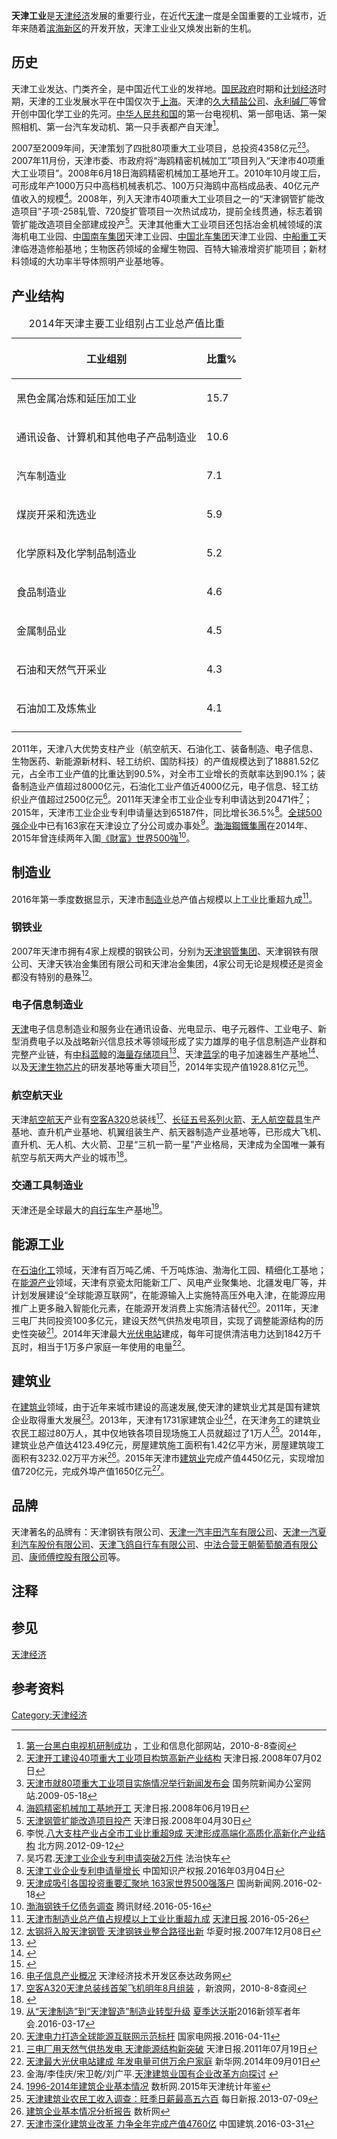 {{expand|time=2011-09-24T05:55:04+00:00}}
'''天津工业'''是[[天津经济|天津经济]]发展的重要行业，在近代[[天津|天津]]一度是全国重要的工业城市，近年来随着[[滨海新区|滨海新区]]的开发开放，天津工业业又焕发出新的生机。
==历史==
天津工业发达、门类齐全，是中国近代工业的发祥地。[[国民政府|国民政府]]时期和[[计划经济|计划经济]]时期，天津的工业发展水平在中国仅次于[[上海|上海]]。天津的[[久大精盐公司|久大精盐公司]]、[[永利碱厂|永利碱厂]]等曾开创中国化学工业的先河。[[中华人民共和国|中华人民共和国]]的第一台电视机、第一部电话、第一架照相机、第一台汽车发动机、第一只手表都产自天津<ref>[http://www.miit.gov.cn/n11293472/n11293877/n12511031/n12525232/12636340.html 第一台黑白电视机研制成功] {{Wayback|url=http://www.miit.gov.cn/n11293472/n11293877/n12511031/n12525232/12636340.html |date=20160305110632 }}，工业和信息化部网站，2010-8-8查阅</ref>。

2007至2009年间，天津策划了四批80项重大工业项目，总投资4358亿元<ref>[http://www.gov.cn/gzdt/2008-07/02/content_1033301.htm 天津开工建设40项重大工业项目构筑高新产业结构] {{Wayback|url=http://www.gov.cn/gzdt/2008-07/02/content_1033301.htm |date=20170111094817 }}天津日报.2008年07月02日</ref><ref>[http://www.scio.gov.cn/xwfbh/gssxwfbh/xwfbh/tianjin/Document/338360/338360.htm 天津市就80项重大工业项目实施情况举行新闻发布会] {{Wayback|url=http://www.scio.gov.cn/xwfbh/gssxwfbh/xwfbh/tianjin/Document/338360/338360.htm |date=20170111081643 }}国务院新闻办公室网站.2009-05-18</ref>。2007年11月份，天津市委、市政府将“海鸥精密机械加工”项目列入“天津市40项重大工业项目”。2008年6月18日海鸥精密机械加工基地开工。2010年10月竣工后，可形成年产1000万只中高档机械表机芯、100万只海鸥中高档成品表、40亿元产值收入的规模<ref>[http://news.sina.com.cn/o/2008-06-19/025414038631s.shtml 海鸥精密机械加工基地开工] {{Wayback|url=http://news.sina.com.cn/o/2008-06-19/025414038631s.shtml |date=20190811150157 }}天津日报.2008年06月19日</ref>。2008年，列入天津市40项重大工业项目之一的“天津钢管扩能改造项目”子项-258轧管、720旋扩管项目一次热试成功，提前全线贯通，标志着钢管扩能改造项目全部建成投产<ref>[http://news.sohu.com/20080430/n256595990.shtml 天津钢管扩能改造项目投产] {{Wayback|url=http://news.sohu.com/20080430/n256595990.shtml |date=20190811093800 }}天津日报.2008年04月30日</ref>。天津其他重大工业项目还包括冶金机械领域的滨海机电工业园、[[中国南车集团|中国南车集团]]天津工业园、[[中国北车集团|中国北车集团]]天津工业园、[[中船重工|中船重工]]天津临港造修船基地；生物医药领域的金耀生物园、百特大输液增资扩能项目；新材料领域的大功率半导体照明产业基地等。
==产业结构==
{| class="wikitable" style="float: right;"
|+2014年天津主要工业组别占工业总产值比重
|-
! 工业组别 !! 比重%
|-
| 黑色金属冶炼和延压加工业 || 15.7
|-
| 通讯设备、计算机和其他电子产品制造业 || 10.6
|-
| 汽车制造业	||7.1
|-
| 煤炭开采和洗选业||	5.9
|-
| 化学原料及化学制品制造业||	5.2
|-
| 食品制造业||	4.6
|-
| 金属制品业||	4.5
|-
| 石油和天然气开采业||	4.3
|-
| 石油加工及炼焦业	||4.1
|-
|}
2011年，天津八大优势支柱产业（航空航天、石油化工、装备制造、电子信息、生物医药、新能源新材料、轻工纺织、国防科技）的产值规模达到了18881.52亿元，占全市工业产值的比重达到90.5%，对全市工业增长的贡献率达到90.1%；装备制造业产值超过8000亿元，石油化工业产值近4000亿元，电子信息、轻工纺织业产值超过2500亿元<ref>李悦.[http://www.tj-summerdavos.cn/system/2012/09/12/009993093.shtml 八大支柱产业占全市工业比重超9成 天津形成高端化高质化高新化产业结构] {{Wayback|url=http://www.tj-summerdavos.cn/system/2012/09/12/009993093.shtml |date=20170111121217 }}北方网.2012-09-12</ref>。2011年天津全市工业企业专利申请达到20471件<ref>吴巧君.[http://www.lawtime.cn/info/minshi/changshi/2012021780451.html 天津工业企业专利申请突破2万件] {{Wayback|url=http://www.lawtime.cn/info/minshi/changshi/2012021780451.html |date=20170111081807 }}法治快车</ref>；2015年，天津市工业企业专利申请量达到65187件，同比增长36.5%<ref>[http://ip.people.com.cn/n1/2016/0304/c136655-28170944.html 天津工业企业专利申请量增长] {{Wayback|url=http://ip.people.com.cn/n1/2016/0304/c136655-28170944.html |date=20170111081901 }}中国知识产权报.2016年03月04日</ref>。[[全球500强企业|全球500强企业]]中已有163家在天津设立了分公司或办事处<ref>[http://www.203game.cn/guoneixinwen/17197.html 天津成吸引各国投资重要汇聚地 163家世界500强落户] {{Wayback|url=http://www.203game.cn/guoneixinwen/17197.html |date=20160812220816 }}国尚新闻网.2016-02-18</ref>。[[渤海鋼鐵集團|渤海鋼鐵集團]]在2014年、2015年曾连续两年入圍[[财富世界500强|《財富》世界500強]]<ref>[http://finance.qq.com/original/lenjing/bhgt.html 渤海钢铁千亿债务调查] {{Wayback|url=http://finance.qq.com/original/lenjing/bhgt.html |date=20160624163928 }}腾讯财经.2016-05-16</ref>{{notetag|2016年[[渤海鋼鐵集團|渤海鋼鐵集團]]被拆分为四家独立的钢铁企业。}}。
==制造业==
2016年第一季度数据显示，天津市[[制造业|制造业]]总产值占规模以上[[工业|工业]]比重超九成<ref>[http://www.cnr.cn/tj/jrtj/20160526/t20160526_522244203.shtml 天津市制造业总产值占规模以上工业比重超九成] {{Wayback|url=http://www.cnr.cn/tj/jrtj/20160526/t20160526_522244203.shtml |date=20170111084427 }}[[天津日报|天津日报]].2016-05-26</ref>。
===钢铁业===
2007年天津市拥有4家上规模的钢铁公司，分别为[[天津钢管集团|天津钢管集团]]、天津钢铁有限公司、天津天铁冶金集团有限公司和天津冶金集团，4家公司无论是规模还是资金都没有特别的悬殊<ref>[http://finance.sina.com.cn/chanjing/b/20071208/11024266673.shtml 太钢将入股天津钢管 天津钢铁业整合路径出新] {{Wayback|url=http://finance.sina.com.cn/chanjing/b/20071208/11024266673.shtml |date=20190815034650 }}华夏时报.2007年12月08日</ref>。

===电子信息制造业===
[[天津开发区|天津]]电子信息制造业和服务业在通讯设备、光电显示、电子元器件、工业电子、新型消费电子以及战略新兴信息技术等领域形成了实力雄厚的电子信息制造产业群和完整产业链，有[[中科蓝鲸|中科蓝鲸]]的[[集群文件系统|海量存储项目]]<ref>{{Cite web |url=http://www.bwstor.com.cn/templates/T_second/index.aspx?nodeid=30 |title=天津中科蓝鲸信息技术有限公司简介 |access-date=2016-06-19 |archive-date=2016-06-11 |archive-url=https://web.archive.org/web/20160611194631/http://www.bwstor.com.cn/templates/T_second/index.aspx?nodeid=30 |dead-url=no }}</ref>、天津[[蓝孚|蓝孚]]的电子加速器生产基地<ref>{{Cite web |url=http://www.vanform.com/gongsidaohang/tianjin/ |title=天津蓝孚高能物理技术有限公司 |access-date=2016-06-19 |archive-date=2017-01-11 |archive-url=https://web.archive.org/web/20170111084422/http://www.vanform.com/gongsidaohang/tianjin/ |dead-url=no }}</ref>、以及[[天津生物芯片技术有限责任公司|天津生物芯片]]的研发基地等重大项目<ref>{{Cite web |url=http://www.tjbiochip.com/templates/second/index.aspx?nodeid=40 |title=天津生物芯片技术有限责任公司（TBC） |access-date=2016-06-19 |archive-date=2017-01-11 |archive-url=https://web.archive.org/web/20170111081747/http://www.tjbiochip.com/templates/second/index.aspx?nodeid=40 |dead-url=no }}</ref>，2014年实现产值1928.81亿元<ref>[http://www.teda.gov.cn/html/teda_index2011/LJTD11022/List/htm/index_11.html?type=tz 电子信息产业概况] {{Wayback|url=http://www.teda.gov.cn/html/teda_index2011/LJTD11022/List/htm/index_11.html?type=tz |date=20160806194059 }}天津经济技术开发区泰达政务网</ref>。
===航空航天业===
天津[[航空航天|航空航天]]产业有[[空客A320|空客A320]]总装线<ref>[http://mil.news.sina.com.cn/2007-04-30/1124442367.html 空客A320天津总装线首架飞机明年8月组装] {{Wayback|url=http://mil.news.sina.com.cn/2007-04-30/1124442367.html |date=20170720082339 }}，新浪网，2010-8-8查阅</ref>、[[长征五号系列火箭|长征五号系列火箭]]、[[无人航空载具|无人航空载具]]生产基地、直升机产业基地、机翼组装生产、航天器制造产业基地等，已形成大飞机、直升机、无人机、大火箭、卫星“三机一箭一星”产业格局，天津成为全国唯一兼有航空与航天两大产业的城市<ref name="天津崛起昭示中国经济后劲仍足">{{cite web | url=http://cn.reuters.com/article/CNAnalysesNews/idCNCNE8A507X20121106 | title=天津崛起昭示中国经济后劲仍足 | publisher=路透社 | accessdate=2012-11-06 | archive-date=2012-11-09 | archive-url=https://web.archive.org/web/20121109000510/http://cn.reuters.com/article/CNAnalysesNews/idCNCNE8A507X20121106 | dead-url=no }}</ref>。
===交通工具制造业===
天津还是全球最大的[[自行车|自行车]]生产基地<ref>[http://www.tj-summerdavos.cn/system/2016/03/17/030870208.shtml 从“天津制造”到“天津智造”制造业转型升级] {{Wayback|url=http://www.tj-summerdavos.cn/system/2016/03/17/030870208.shtml |date=20170111121213 }}[[夏季达沃斯|夏季达沃斯]]2016新领军者年会.2016-03-17</ref>。

==能源工业==
在[[石油化工|石油化工]]领域，天津有百万吨乙烯、千万吨炼油、渤海化工园、精细化工基地；在[[能源产业|能源产业]]领域，天津有京瓷太阳能新工厂、风电产业聚集地、北疆发电厂等，并计划发展建设“全球能源互联网”，在能源输入上实施特高压外电入津，在能源应用推广上更多融入智能化元素，在能源开发消费上实施清洁替代<ref>[http://www.cec.org.cn/zdlhuiyuandongtai/dianwang/2016-04-11/151344.html 天津电力打造全球能源互联网示范标杆] {{Wayback|url=http://www.cec.org.cn/zdlhuiyuandongtai/dianwang/2016-04-11/151344.html |date=20160809055121 }}国家电网报.2016-04-11</ref>。2011年，天津三电厂共同投资100多亿元，建设天然气供热发电项目，实现了调整能源结构的历史性突破<ref>[http://biz.ifeng.com/city/tj/chanjing/detail_2011_07/19/59664_0.shtml 三电厂用天然气供热发电 天津能源结构新突破] {{Wayback|url=http://biz.ifeng.com/city/tj/chanjing/detail_2011_07/19/59664_0.shtml |date=20170111081856 }}天津日报.2011年07月19日</ref>。2014年天津最大[[光伏电站|光伏电站]]建成，每年可提供清洁电力达到1842万千瓦时，相当于1万多户家庭一年使用的电量<ref>[http://finance.sina.com.cn/chanjing/cyxw/20140901/153820180306.shtml 天津最大光伏电站建成 年发电量可供万余户家庭] {{Wayback|url=http://finance.sina.com.cn/chanjing/cyxw/20140901/153820180306.shtml |date=20170111085716 }}新华网.2014年09月01日</ref>。
==建筑业==
在[[建筑业|建筑业]]领域，由于近年来城市建设的高速发展,使天津的建筑业尤其是国有建筑企业取得重大发展<ref>金海/李佳庆/宋卫乾/刘广平.[http://www.cnki.com.cn/Article/CJFDTotal-CSHI201603017.htm 天津建筑业国有企业改革方向探讨] {{Wayback|url=http://www.cnki.com.cn/Article/CJFDTotal-CSHI201603017.htm |date=20160808195529 }}</ref>。2013年，天津有1731家建筑企业<ref>[http://www.tjsql.com/data.aspx?d=164481 1996-2014年建筑企业基本情况] {{Wayback|url=http://www.tjsql.com/data.aspx?d=164481 |date=20170111081703 }} 数析网.2015年天津统计年鉴</ref>，在天津务工的建筑业农民工超过80万人，其中仅地铁各项目现场施工人员就超过了1万人<ref>[http://www.chinaacc.com/new/184_900_201307/09wa1196093311.shtml 天津建筑业农民工收入调查：旺季日薪最高五六百] {{Wayback|url=http://www.chinaacc.com/new/184_900_201307/09wa1196093311.shtml |date=20160826095024 }}每日新报.2013-07-09</ref>。2014年，建筑业总产值达4123.49亿元，房屋建筑施工面积有1.42亿平方米，房屋建筑竣工面积有3232.02万平方米<ref>[http://www.tjsql.com/show.aspx 建筑企业基本情况分析报告] {{Wayback|url=http://www.tjsql.com/show.aspx |date=20160616125042 }}数析网</ref>。2015年天津市[[建筑业|建筑业]]完成产值4450亿元，实现增加值720亿元，完成外埠产值1650亿元<ref>[http://www.cscec.com/art/2016/3/31/art_3481_266538.html 天津市深化建筑业改革 力争全年完成产值4760亿] {{Wayback|url=http://www.cscec.com/art/2016/3/31/art_3481_266538.html |date=20170111081651 }}中国建筑.2016-03-31</ref>。

== 品牌 ==
天津著名的品牌有：天津钢铁有限公司、[[天津一汽丰田汽车|天津一汽丰田汽车有限公司]]、[[天津一汽夏利汽车|天津一汽夏利汽车股份有限公司]]、[[天津飞鸽自行车|天津飞鸽自行车有限公司]]、[[王朝酒业|中法合营王朝葡萄酿酒有限公司]]、[[康师傅|康师傅控股有限公司]]等。
==注释==
{{NoteFoot|2}}
==参见==
[[天津经济|天津经济]]
== 参考资料 ==
<references/>

[[Category:天津经济|Category:天津经济]]